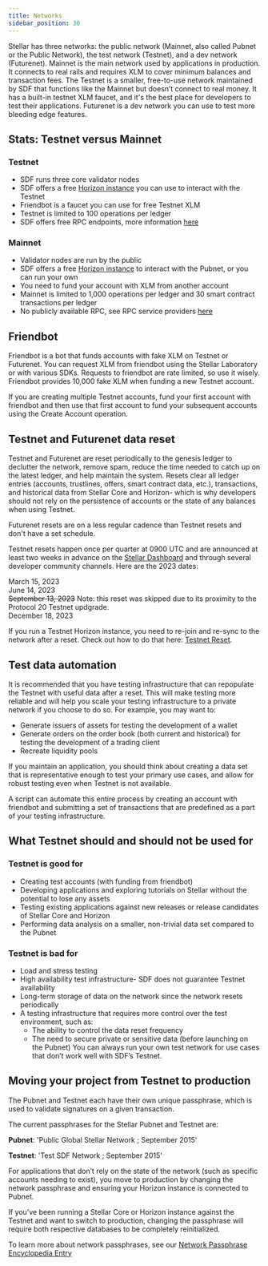 ```yaml
---
title: Networks
sidebar_position: 30
---
```


Stellar has three networks: the public network (Mainnet, also called Pubnet or the Public Network), the test network (Testnet), and a dev network (Futurenet). Mainnet is the main network used by applications in production. It connects to real rails and requires XLM to cover minimum balances and transaction fees. The Testnet is a smaller, free-to-use network maintained by SDF that functions like the Mainnet but doesn’t connect to real money. It has a built-in testnet XLM faucet, and it's the best place for developers to test their applications. Futurenet is a dev network you can use to test more bleeding edge features.

## Stats: Testnet versus Mainnet

### Testnet

- SDF runs three core validator nodes
- SDF offers a free [Horizon instance](https://horizon-testnet.stellar.org/) you can use to interact with the Testnet
- Friendbot is a faucet you can use for free Testnet XLM
- Testnet is limited to 100 operations per ledger
- SDF offers free RPC endpoints, more information [here](https://soroban.stellar.org/docs/reference/rpc-list#sdf-futurenet-and-testnet-only)

### Mainnet

- Validator nodes are run by the public
- SDF offers a free [Horizon instance](https://horizon.stellar.org/) to interact with the Pubnet, or you can run your own
- You need to fund your account with XLM from another account
- Mainnet is limited to 1,000 operations per ledger and 30 smart contract transactions per ledger
- No publicly available RPC, see RPC service providers [here](https://soroban.stellar.org/docs/reference/rpc-list)

## Friendbot

Friendbot is a bot that funds accounts with fake XLM on Testnet or Futurenet. You can request XLM from friendbot using the Stellar Laboratory or with various SDKs. Requests to friendbot are rate limited, so use it wisely. Friendbot provides 10,000 fake XLM when funding a new Testnet account.

If you are creating multiple Testnet accounts, fund your first account with friendbot and then use that first account to fund your subsequent accounts using the Create Account operation.

## Testnet and Futurenet data reset

Testnet and Futurenet are reset periodically to the genesis ledger to declutter the network, remove spam, reduce the time needed to catch up on the latest ledger, and help maintain the system. Resets clear all ledger entries (accounts, trustlines, offers, smart contract data, etc.), transactions, and historical data from Stellar Core and Horizon- which is why developers should not rely on the persistence of accounts or the state of any balances when using Testnet.

Futurenet resets are on a less regular cadence than Testnet resets and don't have a set schedule.

Testnet resets happen once per quarter at 0900 UTC and are announced at least two weeks in advance on the [Stellar Dashboard](http://dashboard.stellar.org/) and through several developer community channels. Here are the 2023 dates:

March 15, 2023  
June 14, 2023  
~~September 13, 2023~~ Note: this reset was skipped due to its proximity to the Protocol 20 Testnet updgrade.  
December 18, 2023

If you run a Testnet Horizon instance, you need to re-join and re-sync to the network after a reset. Check out how to do that here: [Testnet Reset](https://github.com/stellar/packages/blob/master/docs/testnet-reset.md).

## Test data automation

It is recommended that you have testing infrastructure that can repopulate the Testnet with useful data after a reset. This will make testing more reliable and will help you scale your testing infrastructure to a private network if you choose to do so. For example, you may want to:

- Generate issuers of assets for testing the development of a wallet
- Generate orders on the order book (both current and historical) for testing the development of a trading client
- Recreate liquidity pools

If you maintain an application, you should think about creating a data set that is representative enough to test your primary use cases, and allow for robust testing even when Testnet is not available.

A script can automate this entire process by creating an account with friendbot and submitting a set of transactions that are predefined as a part of your testing infrastructure.

## What Testnet should and should not be used for

### Testnet is good for

- Creating test accounts (with funding from friendbot)
- Developing applications and exploring tutorials on Stellar without the potential to lose any assets
- Testing existing applications against new releases or release candidates of Stellar Core and Horizon
- Performing data analysis on a smaller, non-trivial data set compared to the Pubnet

### Testnet is bad for

- Load and stress testing
- High availability test infrastructure- SDF does not guarantee Testnet availability
- Long-term storage of data on the network since the network resets periodically
- A testing infrastructure that requires more control over the test environment, such as:
  - The ability to control the data reset frequency
  - The need to secure private or sensitive data (before launching on the Pubnet) You can always run your own test network for use cases that don’t work well with SDF’s Testnet.

## Moving your project from Testnet to production

The Pubnet and Testnet each have their own unique passphrase, which is used to validate signatures on a given transaction.

The current passphrases for the Stellar Pubnet and Testnet are:

**Pubnet**: 'Public Global Stellar Network ; September 2015'

**Testnet**: 'Test SDF Network ; September 2015'

For applications that don’t rely on the state of the network (such as specific accounts needing to exist), you move to production by changing the network passphrase and ensuring your Horizon instance is connected to Pubnet.

If you’ve been running a Stellar Core or Horizon instance against the Testnet and want to switch to production, changing the passphrase will require both respective databases to be completely reinitialized.

To learn more about network passphrases, see our [Network Passphrase Encyclopedia Entry](../encyclopedia/network-passphrases)
